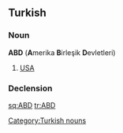 ==Turkish==

===Noun===
'''ABD''' ('''A'''merika '''B'''irleşik '''D'''evletleri)

# [[USA]]

===Declension===
{{crh-latin-noun|'in|'ye|'yi|'de|'den}}

[[Category:Turkish nouns]]

[[sq:ABD]]
[[tr:ABD]]